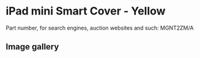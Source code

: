 
# iPad mini Smart Cover - Yellow

Part number, for search engines, auction websites and such: MGNT2ZM/A

## Image gallery

<div style={{ width: "768px" }}>
  <GalleryComponent
    images={[
      {
        original: "/everysource/MGNT2.webp",
        thumbnail: "/everypreview/MGNT2.webp",
      },
      {
        original: "/everysource/MGNT2_AV1_GOLD.webp",
        thumbnail: "/everypreview/MGNT2_AV1_GOLD.webp",
      },
      {
        original: "/everysource/MGNT2_AV1_SILVER.webp",
        thumbnail: "/everypreview/MGNT2_AV1_SILVER.webp",
      },
      {
        original: "/everysource/MGNT2_AV1_SPACE_GRAY.webp",
        thumbnail: "/everypreview/MGNT2_AV1_SPACE_GRAY.webp",
      },
      {
        original: "/everysource/MGNT2_AV2.webp",
        thumbnail: "/everypreview/MGNT2_AV2.webp",
      },
      {
        original: "/everysource/MGNT2_AV3.webp",
        thumbnail: "/everypreview/MGNT2_AV3.webp",
      },
      {
        original: "/everysource/MGNT2_AV4.webp",
        thumbnail: "/everypreview/MGNT2_AV4.webp",
      },
      {
        original: "/everysource/MGNT2_AV5.webp",
        thumbnail: "/everypreview/MGNT2_AV5.webp",
      }
    ]}
  />
</div>